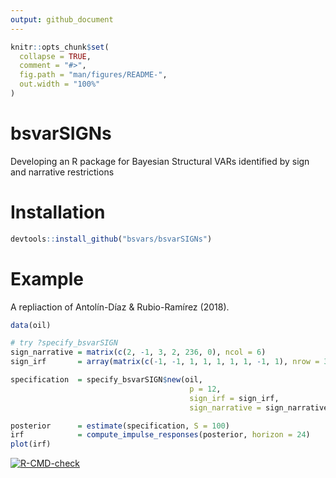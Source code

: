 ```yaml
---
output: github_document
---
```


<!-- README.md is generated from README.Rmd. Please edit that file -->

```r
knitr::opts_chunk$set(
  collapse = TRUE,
  comment = "#>",
  fig.path = "man/figures/README-",
  out.width = "100%"
)
```

# bsvarSIGNs

Developing an R package for Bayesian Structural VARs identified by sign and narrative restrictions 

# Installation

```r
devtools::install_github("bsvars/bsvarSIGNs")
```

# Example

A repliaction of Antolín-Díaz & Rubio-Ramírez (2018).

```r
data(oil)

# try ?specify_bsvarSIGN
sign_narrative = matrix(c(2, -1, 3, 2, 236, 0), ncol = 6)
sign_irf       = array(matrix(c(-1, -1, 1, 1, 1, 1, 1, -1, 1), nrow = 3), dim = c(3, 3, 1))

specification  = specify_bsvarSIGN$new(oil,
                                        p = 12,
                                        sign_irf = sign_irf,
                                        sign_narrative = sign_narrative)

posterior      = estimate(specification, S = 100)
irf            = compute_impulse_responses(posterior, horizon = 24)
plot(irf)
```

<!-- badges: start -->
[![R-CMD-check](https://github.com/bsvars/bsvarSIGNs/actions/workflows/R-CMD-check.yaml/badge.svg)](https://github.com/bsvars/bsvarSIGNs/actions/workflows/R-CMD-check.yaml)
<!-- badges: end -->
